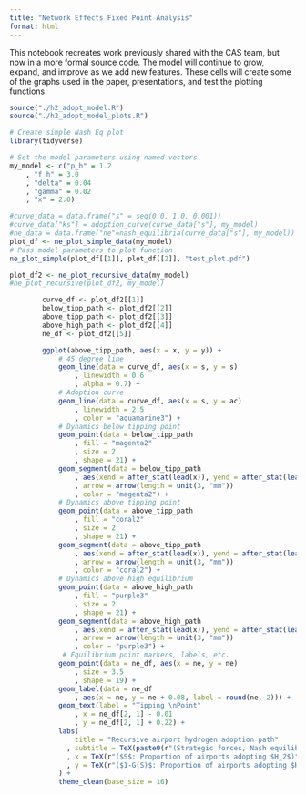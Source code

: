 ```yaml
---
title: "Network Effects Fixed Point Analysis"
format: html
---
```

This notebook recreates work previously shared with the CAS team, but now in a more formal source code.
The model will continue to grow, expand, and improve as we add new features.
These cells will create some of the graphs used in the paper, presentations, and test the plotting functions.
```r
source("./h2_adopt_model.R")
source("./h2_adopt_model_plots.R")
```


```r
# Create simple Nash Eq plot 
library(tidyverse)

# Set the model parameters using named vectors
my_model <- c("p_h" = 1.2
    , "f_h" = 3.0
    , "delta" = 0.04
    , "gamma" = 0.02
    , "x" = 2.0)

#curve_data = data.frame("s" = seq(0.0, 1.0, 0.001))
#curve_data["ks"] = adoption_curve(curve_data["s"], my_model)
#ne_data = data.frame("ne"=nash_equilibria(curve_data["s"], my_model))
plot_df <- ne_plot_simple_data(my_model)
# Pass model parameters to plot function
ne_plot_simple(plot_df[[1]], plot_df[[2]], "test_plot.pdf")
```


```r
plot_df2 <- ne_plot_recursive_data(my_model)
#ne_plot_recursive(plot_df2, my_model)
```


```r
        curve_df <- plot_df2[[1]]
        below_tipp_path <- plot_df2[[2]]
        above_tipp_path <- plot_df2[[3]]
        above_high_path <- plot_df2[[4]]
        ne_df <- plot_df2[[5]]

        ggplot(above_tipp_path, aes(x = x, y = y)) +
            # 45 degree line
            geom_line(data = curve_df, aes(x = s, y = s)
                , linewidth = 0.6
                , alpha = 0.7) +
            # Adoption curve
            geom_line(data = curve_df, aes(x = s, y = ac)
                , linewidth = 2.5
                , color = "aquamarine3") +
            # Dynamics below tipping point
            geom_point(data = below_tipp_path
                , fill = "magenta2"
                , size = 2
                , shape = 21) +
            geom_segment(data = below_tipp_path
                , aes(xend = after_stat(lead(x)), yend = after_stat(lead(y)))
                , arrow = arrow(length = unit(3, "mm"))
                , color = "magenta2") +
            # Dynamics above tipping point
            geom_point(data = above_tipp_path
                , fill = "coral2"
                , size = 2
                , shape = 21) +
            geom_segment(data = above_tipp_path
                , aes(xend = after_stat(lead(x)), yend = after_stat(lead(y)))
                , arrow = arrow(length = unit(3, "mm"))
                , color = "coral2") +
            # Dynamics above high equilibrium
            geom_point(data = above_high_path
                , fill = "purple3"
                , size = 2
                , shape = 21) +
            geom_segment(data = above_high_path
                , aes(xend = after_stat(lead(x)), yend = after_stat(lead(y)))
                , arrow = arrow(length = unit(3, "mm"))
                , color = "purple3") +
             # Equilibrium point markers, labels, etc.
            geom_point(data = ne_df, aes(x = ne, y = ne)
                , size = 3.5
                , shape = 19) +
            geom_label(data = ne_df
                , aes(x = ne, y = ne + 0.08, label = round(ne, 2))) +
            geom_text(label = "Tipping \nPoint"
                , x = ne_df[2, 1] - 0.01
                , y = ne_df[2, 1] + 0.22) +
            labs(
                title = "Recursive airport hydrogen adoption path"
              , subtitle = TeX(paste0(r"(Strategic forces, Nash equilibria and tipping points)", ''))
              , x = TeX(r"($S$: Proportion of airports adopting $H_2$)")
              , y = TeX(r"($1-G(S)$: Proportion of airports adopting $H_2$)")
            ) +
            theme_clean(base_size = 16)
```